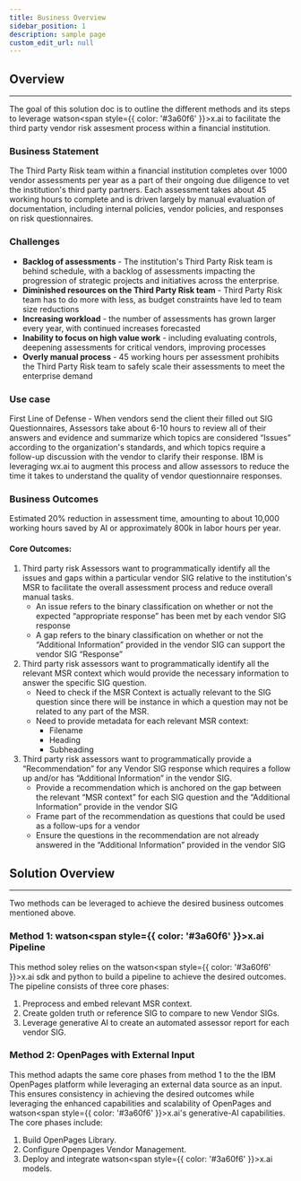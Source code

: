 ```yaml
---
title: Business Overview
sidebar_position: 1
description: sample page
custom_edit_url: null
---
```


<div style={{ borderBottom: '1px solid #000', marginTop: '20px', marginBottom: '20px' }}></div>

## Overview
----
The goal of this solution doc is to outline the different methods and its steps to leverage watson<span style={{ color: '#3a60f6' }}>x</span>.ai to facilitate the third party vendor risk assesment process within a financial institution.

### Business Statement

The Third Party Risk team within a financial institution completes over 1000 vendor assessments per year as a part of their ongoing due diligence to vet the institution's third party partners. Each assessment takes about 45 working hours to complete and is driven largely by manual evaluation of documentation, including internal policies, vendor policies, and responses on risk questionnaires.

### Challenges
* **Backlog of assessments** - The institution's Third Party Risk team is behind schedule, with a backlog of assessments impacting the progression of strategic projects and initiatives across the enterprise.
* **Diminished resources on the Third Party Risk team** - Third Party Risk team has to do more with less, as budget constraints have led to team size reductions
* **Increasing workload** - the number of assessments has grown larger every year, with continued increases forecasted
* **Inability to focus on high value work** - including evaluating controls, deepening assessments for critical vendors, improving processes
* **Overly manual process** - 45 working hours per assessment prohibits the Third Party Risk team to safely scale their assessments to meet the enterprise demand

### Use case
First Line of Defense - When vendors send the client their filled out SIG Questionnaires, Assessors take about 6-10 hours to review all of their answers and evidence and summarize which topics are considered “Issues” according to the organization's standards, and which topics require a follow-up discussion with the vendor to clarify their response.
IBM is leveraging wx.ai to augment this process and allow assessors to reduce the time it takes to understand the quality of vendor questionnaire responses.

### Business Outcomes
Estimated 20% reduction in assessment time, amounting to about 10,000 working hours saved by AI or approximately 800k in labor hours per year.

#### **Core Outcomes:**

1. Third party risk Assessors want to programmatically identify all the issues and gaps within a particular vendor SIG relative to the institution's MSR to facilitate the overall assessment process and reduce overall manual tasks.
    * An issue refers to the binary classification on whether or not the expected “appropriate response” has been met by each vendor SIG response
    * A gap refers to the binary classification on whether or not the “Additional Information” provided in the vendor SIG can support the vendor SIG “Response”
2. Third party risk assessors want to programmatically identify all the relevant MSR context which would provide the necessary information to answer the specific SIG question.
    * Need to check if the MSR Context is actually relevant to the SIG question since there will be instance in which a question may not be related to any part of the MSR.
    * Need to provide metadata for each relevant MSR context:
        * Filename
        * Heading
        * Subheading
3. Third party risk assessors want to programmatically provide a “Recommendation” for any Vendor SIG response which requires a follow up and/or has “Additional Information” in the vendor SIG.
    * Provide a recommendation which is anchored on the gap between the relevant “MSR context” for each SIG question and the “Additional Information” provide in the vendor SIG
    * Frame part of the recommendation as questions that could be used as a follow-ups for a vendor
    * Ensure the questions in the recommendation are not already answered in the “Additional Information” provided in the vendor SIG

## Solution Overview
----
Two methods can be leveraged to achieve the desired business outcomes mentioned above.

### **Method 1:** watson<span style={{ color: '#3a60f6' }}>x</span>.ai Pipeline

This method soley relies on the watson<span style={{ color: '#3a60f6' }}>x</span>.ai sdk and python to build a pipeline to achieve the desired outcomes. The pipeline consists of three core phases:
1. Preprocess and embed relevant MSR context.
2. Create golden truth or reference SIG to compare to new Vendor SIGs.
3. Leverage generative AI to create an automated assessor report for each vendor SIG.

### **Method 2:** OpenPages with External Input
This method adapts the same core phases from method 1 to the the IBM OpenPages platform while leveraging an external data source as an input. This ensures consistency in achieving the desired outcomes while leveraging the enhanced capabilities and scalability of OpenPages and watson<span style={{ color: '#3a60f6' }}>x</span>.ai's generative-AI capabilities. The core phases include:
1. Build OpenPages Library.
2. Configure Openpages Vendor Management.
3. Deploy and integrate watson<span style={{ color: '#3a60f6' }}>x</span>.ai models.

​
